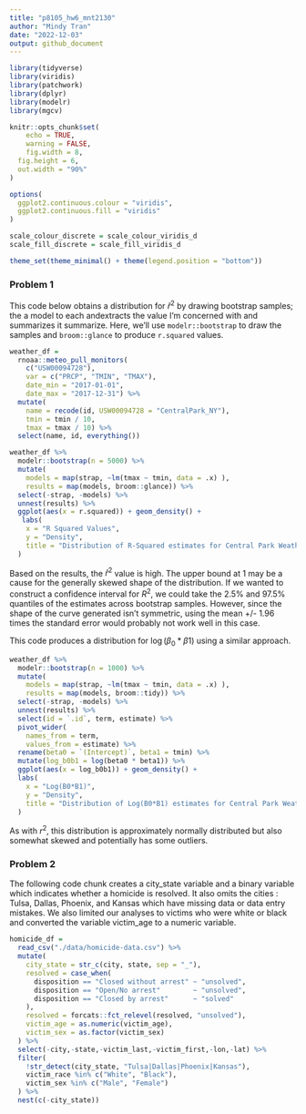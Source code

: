 ```yaml
---
title: "p8105_hw6_mnt2130"
author: "Mindy Tran"
date: "2022-12-03"
output: github_document 
---
```


```r
library(tidyverse)
library(viridis)
library(patchwork)
library(dplyr)
library(modelr)
library(mgcv)

knitr::opts_chunk$set(
	echo = TRUE,
	warning = FALSE,
	fig.width = 8, 
  fig.height = 6,
  out.width = "90%"
)

options(
  ggplot2.continuous.colour = "viridis",
  ggplot2.continuous.fill = "viridis"
)

scale_colour_discrete = scale_colour_viridis_d
scale_fill_discrete = scale_fill_viridis_d

theme_set(theme_minimal() + theme(legend.position = "bottom"))
```

### Problem 1

This code below obtains a distribution for $\hat{r}^2$ by drawing bootstrap samples; the a model to each andextracts the value I'm concerned with and summarizes it summarize. Here, we'll use `modelr::bootstrap` to draw the samples and `broom::glance` to produce `r.squared` values. 

```r
weather_df = 
  rnoaa::meteo_pull_monitors(
    c("USW00094728"),
    var = c("PRCP", "TMIN", "TMAX"), 
    date_min = "2017-01-01",
    date_max = "2017-12-31") %>%
  mutate(
    name = recode(id, USW00094728 = "CentralPark_NY"),
    tmin = tmin / 10,
    tmax = tmax / 10) %>%
  select(name, id, everything())
```


```r
weather_df %>% 
  modelr::bootstrap(n = 5000) %>% 
  mutate(
    models = map(strap, ~lm(tmax ~ tmin, data = .x) ),
    results = map(models, broom::glance)) %>% 
  select(-strap, -models) %>% 
  unnest(results) %>% 
  ggplot(aes(x = r.squared)) + geom_density() +
   labs(
    x = "R Squared Values",
    y = "Density",
    title = "Distribution of R-Squared estimates for Central Park Weather"
  ) 

```

Based on the results, the $\hat{r}^2$ value is high. The upper bound at 1 may be a cause for the generally skewed shape of the distribution. If we wanted to construct a confidence interval for $R^2$, we could take the 2.5% and 97.5% quantiles of the estimates across bootstrap samples. However, since the shape of the curve generated isn't symmetric, using the mean +/- 1.96 times the standard error would probably not work well in this case. 

This code produces a distribution for $\log(\beta_0 * \beta1)$ using a similar approach. 

```r
weather_df %>% 
  modelr::bootstrap(n = 1000) %>% 
  mutate(
    models = map(strap, ~lm(tmax ~ tmin, data = .x) ),
    results = map(models, broom::tidy)) %>% 
  select(-strap, -models) %>% 
  unnest(results) %>% 
  select(id = `.id`, term, estimate) %>% 
  pivot_wider(
    names_from = term, 
    values_from = estimate) %>% 
  rename(beta0 = `(Intercept)`, beta1 = tmin) %>% 
  mutate(log_b0b1 = log(beta0 * beta1)) %>% 
  ggplot(aes(x = log_b0b1)) + geom_density() +
  labs(
    x = "Log(B0*B1)",
    y = "Density",
    title = "Distribution of Log(B0*B1) estimates for Central Park Weather"
  ) 
```

As with $r^2$, this distribution is approximately normally distributed but also somewhat skewed and potentially has some outliers. 

### Problem 2
The following code chunk creates a city_state variable and a binary variable which indicates whether a homicide is resolved. It also omits the cities : Tulsa, Dallas, Phoenix, and Kansas which have missing data or data entry mistakes. We also limited our analyses to victims who were white or black and converted the variable victim_age to a numeric variable.

```r

homicide_df =
  read_csv("./data/homicide-data.csv") %>%
  mutate(
    city_state = str_c(city, state, sep = "_"),
    resolved = case_when(
      disposition == "Closed without arrest" ~ "unsolved",
      disposition == "Open/No arrest"        ~ "unsolved",
      disposition == "Closed by arrest"      ~ "solved"
    ),
    resolved = forcats::fct_relevel(resolved, "unsolved"),
    victim_age = as.numeric(victim_age),
    victim_sex = as.factor(victim_sex)
  ) %>%
  select(-city,-state,-victim_last,-victim_first,-lon,-lat) %>%
  filter(
    !str_detect(city_state, "Tulsa|Dallas|Phoenix|Kansas"),
    victim_race %in% c("White", "Black"),
    victim_sex %in% c("Male", "Female")
  ) %>%
  nest(c(-city_state))
```


